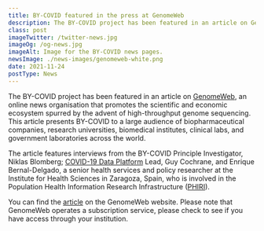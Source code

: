 ```yaml
---
title: BY-COVID featured in the press at GenomeWeb
description: The BY-COVID project has been featured in an article on GenomeWeb, an online news organisation that promotes the scientific and economic ecosystem spurred by the advent of high-throughput genome sequencing.
class: post
imageTwitter: /twitter-news.jpg
imageOg: /og-news.jpg
imageAlt: Image for the BY-COVID news pages.
newsImage: ./news-images/genomeweb-white.png
date: 2021-11-24
postType: News
---
```


The BY-COVID project has been featured in an article on [GenomeWeb](https://www.genomeweb.com/covid-19/european-project-aims-integrate-covid-19-genomics-public-health-social-sciences-data#.YZ0fxPGmPRN), an online news organisation that promotes the scientific and economic ecosystem spurred by the advent of high-throughput genome sequencing. This article presents BY-COVID to a large audience of biopharmaceutical companies, research universities, biomedical institutes, clinical labs, and government laboratories across the world.

The article features interviews from the BY-COVID Principle Investigator, Niklas Blomberg; [COVID-19 Data Platform](https://www.covid19dataportal.org/) Lead, Guy Cochrane, and Enrique Bernal-Delgado, a senior health services and policy researcher at the Institute for Health Sciences in Zaragoza, Spain, who is involved in the Population Health Information Research Infrastructure ([PHIRI](https://www.phiri.eu)).

You can find the [article](https://www.genomeweb.com/covid-19/european-project-aims-integrate-covid-19-genomics-public-health-social-sciences-data#.YZzJly-l3mE) on the GenomeWeb website. Please note that GenomeWeb operates a subscription service, please check to see if you have access through your institution.

